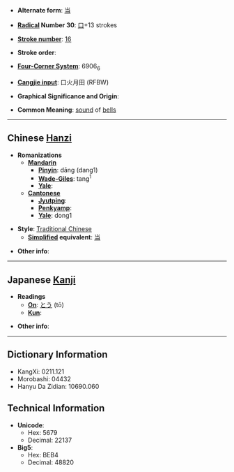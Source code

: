 * '''Alternate form''': [[当]]

* '''[[Wiktionary:Chinese radical index| Radical]] Number 30''': [[Wiktionary:Chinese radical index 口|口]]+13 strokes

* '''[[Wiktionary:Chinese total strokes index|Stroke number]]''': [[Wiktionary:Chinese total strokes index 16|16]]

* '''Stroke order''': 

* '''[[Wiktionary:Chinese four corner index|Four-Corner System]]''': 6906<sub>6</sub>

* '''[[Wiktionary:Chinese Cangjie index|Cangjie input]]''': 口火月田 (RFBW)

* '''Graphical Significance and Origin''': 

* '''Common Meaning''': [[sound]] of [[bells]]

----

== Chinese [[Hanzi]] ==

* '''Romanizations'''
** '''[[Mandarin]]'''
*** '''[[Pinyin]]''': dāng (dang1)
*** '''[[Wade-Giles]]''': tang<sup>1</sup>
*** '''[[Yale]]''': 
** '''[[Cantonese]]'''
*** '''[[Jyutping]]''':
*** '''[[Penkyamp]]''': 
*** '''[[Yale]]''': dong1

* '''Style''': [[Traditional Chinese]] 
** '''[[Simplified Chinese|Simplified]] equivalent''': [[当]]

* '''Other info''': 

----

== Japanese [[Kanji]] ==

* '''Readings'''
** '''[[On]]''': [[とう]] (tō)
** '''[[Kun]]''': 

* '''Other info''':  

----

== Dictionary Information ==

* KangXi: 0211.121
* Morobashi: 04432
* Hanyu Da Zidian: 10690.060

== Technical Information ==

* '''Unicode''':
** Hex: 5679
** Decimal: 22137
* '''Big5''':
** Hex: BEB4
** Decimal: 48820